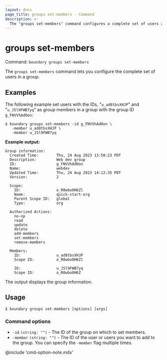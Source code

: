 ```yaml
---
layout: docs
page_title: groups set-members - Command
description: >-
  The "groups set-members" command configures a complete set of users as members in a group resource.
---
```


# groups set-members

Command: `boundary groups set-members`

The `groups set-members` command lets you configure the complete set of users in a group.

## Examples

The following example set users with the IDs, "`u_ad8tbsXHJP`" and "`u_J5l9FWB7yq`" as group members in a group with the group ID `g_FNVVhAd0on`:

```shell-session
$ boundary groups set-members -id g_FNVVhAd0on \
   -member u_ad8tbsXHJP \
   -member u_J5l9FWB7yq
```

**Example output:**

<CodeBlockConfig hideClipboard>

```plaintext
Group information:
  Created Time:        Thu, 24 Aug 2023 13:58:23 PDT
  Description:         Web dev group
  ID:                  g_FNVVhAd0on
  Name:                webdev
  Updated Time:        Thu, 24 Aug 2023 14:12:35 PDT
  Version:             2

  Scope:
    ID:                o_R0wbo0H6Zl
    Name:              quick-start-org
    Parent Scope ID:   global
    Type:              org

  Authorized Actions:
    no-op
    read
    update
    delete
    add-members
    set-members
    remove-members

  Members:
    ID:                u_ad8tbsXHJP
    Scope ID:          o_R0wbo0H6Zl

    ID:                u_J5l9FWB7yq
    Scope ID:          o_R0wbo0H6Z
```

</CodeBlockConfig>

The output displays the group information.

## Usage

<CodeBlockConfig hideClipboard>

```shell-session
$ boundary groups set-members [options] [args]
```

</CodeBlockConfig>

### Command options

- `-id` `(string: "")` - The ID of the group on which to set members.
- `-member` `(string: "")` - The ID of the user or users you want to add to the group.
You can specify the `-member` flag multiple times.

@include 'cmd-option-note.mdx'
